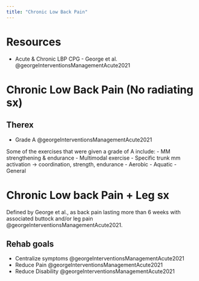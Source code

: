 ```yaml
---
title: "Chronic Low Back Pain"
---
```


# Resources
- Acute & Chronic LBP CPG - George et al. @georgeInterventionsManagementAcute2021

# Chronic Low Back Pain (No radiating sx)


## Therex
- Grade A @georgeInterventionsManagementAcute2021

Some of the exercises that were given a grade of A include:
- MM strengthening & endurance
- Multimodal exercise
- Specific trunk mm activation → coordination, strength, endurance
- Aerobic
- Aquatic
- General

# Chronic Low back Pain + Leg sx
Defined by George et al.,  as back pain lasting more than 6 weeks with associated buttock and/or leg pain @georgeInterventionsManagementAcute2021.

## Rehab goals
- Centralize symptoms @georgeInterventionsManagementAcute2021
- Reduce Pain @georgeInterventionsManagementAcute2021
- Reduce Disability @georgeInterventionsManagementAcute2021
